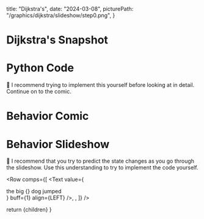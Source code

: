 

  title: "Dijkstra's",
  date: "2024-03-08",
  picturePath: "/graphics/dijkstra/slideshow/step0.png",
}

# Dijkstra's Snapshot

<DijkstraIntro />

# Python Code

🌟 I recommend trying to implement this yourself before looking at in detail. Continue on to the comic.

<DijkstraCode />

# Behavior Comic

<DijkstraBehaviorComic />

# Behavior Slideshow

🌟 I recommend that you try to predict the state changes as you go through the slideshow. Use this understanding to try to implement the code yourself.

<Slideshow folder="/graphics/dijkstra/slideshow" size={16} />

<Row
  comps={[
    <Text
      value={
        <div>
          the big {<Text value="red" color="red" inline={true} />} dog jumped
        </div>
      }
      buff={1}
      align={LEFT}
    />,
    <Text
      value="Explore the start. The minimum distance from the start to start is 0. Explore the start. The minimum distance from the start to start is 0."
      buff={1}
      align={RIGHT}
    />,
  ]}
/>

  return <Layout meta={meta}>{children}</Layout>
}
